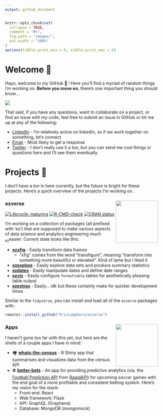 ```yaml
---
output: github_document
---
```


```r
knitr::opts_chunk$set(
  collapse = TRUE,
  comment = "#>",
  fig.path = "images/",
  out.width = "100%"
)
options(tibble.print_min = 5, tibble.print_max = 5)
```

# Welcome 👋

Hayo, welcome to my GitHub 🐙 ! Here you'll find a myriad of random things I'm working on. **Before you move on**, there's one important thing you should know...

![](images/i_understand_nothing.gif)
<!--
![](https://media.giphy.com/media/SAAMcPRfQpgyI/giphy.gif)
-->

That said, if you have any questions, want to collaborate on a project, or find an issue with my code, feel free to submit an issue in GitHub or hit me up at any of the following:

* [LinkedIn](https://www.linkedin.com/in/ericjlamphere/) - I'm relatively active on linkedIn, so if we work together on something, let's connect
* [Email](mailto:ericjlamphere@gmail.com) - Most likely to get a response
* [Twitter](https://twitter.com/ericlamphere) - I don't really use it a ton, but you can send me cool things or questions here and I'll see them eventually

# Projects 🤖

I don't have a ton in here currently, but the future is bright for these projects. Here's a quick overview of the projects I'm working on.

### ezverse <a href='https://github.com/EricLamphere/ezverse'><img src='images/hex_sticker_ezverse.png' align="right" height="139" /></a>

<!-- badges: start -->
[![Lifecycle: maturing](https://img.shields.io/badge/lifecycle-maturing-blue.svg)](https://lifecycle.r-lib.org/articles/stages.html#maturing)
[![R-CMD-check](https://github.com/EricLamphere/ezverse/actions/workflows/check-release.yaml/badge.svg)](https://github.com/EricLamphere/ezverse/actions/workflows/check-release.yaml)
[![CRAN status](https://www.r-pkg.org/badges/version/ezverse)](https://CRAN.R-project.org/package=ezverse)
<!-- badges: end -->

I'm working on a collection of packages (all prefixed with 'ez') that are supposed to make various aspects of data science and analytics engineering much ~ez~easier. Current state looks like this:

* [**ezxfig**](https://github.com/EricLamphere/ezxfig.git) - Easily transform data frames
  * "xfig" comes from the word "transfigure", meaning "transform into something more beautiful or elevated". Kind of lame but I liked it
* [**ezexplore**](https://github.com/EricLamphere/ezexplore.git) - Easily explore data sets and produce summary statistics
* [**ezdates**](https://github.com/EricLamphere/ezdates.git) - Easily manipulate dates and define date ranges
* [**ezviz**](https://github.com/EricLamphere/ezviz.git) - Easily configure `formattable` tables for aesthetically pleasing table output
* [**ezextras**](https://github.com/EricLamphere/ezextras.git) - Easily... idk but these certainly make for quicker development times

Similar to the `tidyverse`, you can install and load all of the `ezverse` packages with:

``` r
remotes::install_github("EricLamphere/ezverse")
```


### Apps <a href='https://github.com/rstudio/shiny'><img src='images/app-store-logo-transparent.svg' align="right" height="139" /></a>


I haven't gone too far with this yet, but here are the shells of a couple apps I have in mind:

* 🏘️ [**whats-the-census**](https://github.com/EricLamphere/whats-the-census.git) - R Shiny app that summarises and visualizes data from the census API
* ⚽ [**better-bets**](https://github.com/EricLamphere/better-bets.git) - An app for providing predictive analytics (via. the [Football Prediction API](https://rapidapi.com/boggio-analytics/api/football-prediction/) from [RapidAPI](https://rapidapi.com/hub)) for upcoming soccer games with the end goal of a more profitable and consistent betting system. Here's my vision for the stack:
  * Front-end: React
  * Web framework: Flask
  * API: GraphQL (Graphene)
  * Database: MongoDB (mongomock)





